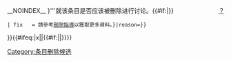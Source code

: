 __NOINDEX__ {{ambox
 | type  = delete
 | class = ambox-serious
 | image = [[File:Icono aviso borrar.svg|40px]]
 | issue = 此條目已被提出存廢討論。請'''{{VfdLink|前往此處|date={{{date|{{{time|}}}}}}}}'''就该条目是否应该被删除进行讨论。{{#if:{{{1|}}}|<abbr title="理由：{{#invoke:String2|nowiki|{{{1}}}}}" style="float: right;">？</abbr>}}
 | fix   = 請參考[[維基百科:刪除指導|刪除指導]]以獲取更多資料。{{VfdNotice|date={{{date|{{{time|}}}}}}|reason={{{1|}}}}}<!--googleoff: all-->
}}<includeonly>{{#ifeq:{{{category|x}}}|x|[[Category:条目删除候选]]|{{#if:{{{category|}}}|{{{category}}}|}}}}</includeonly><noinclude>{{Documentation}}</noinclude>